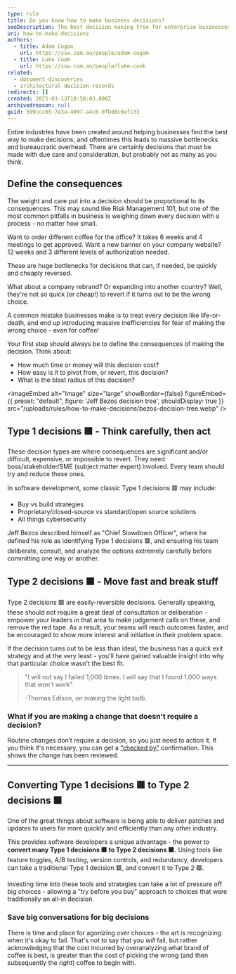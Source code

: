 ```yaml
---
type: rule
title: Do you know how to make business decisions?
seoDescription: The best decision making tree for enterprise businesses
uri: how-to-make-decisions
authors:
  - title: Adam Cogan
    url: https://ssw.com.au/people/adam-cogan
  - title: Luke Cook
    url: https://ssw.com.au/people/luke-cook
related:
  - document-discoveries
  - architectural-decision-records
redirects: []
created: 2025-03-13T18:58:03.000Z
archivedreason: null
guid: 599ccc65-7e3a-4097-a4c6-0fbd8c6efc33
---
```

Entire industries have been created around helping businesses find the best way to make decisions, and oftentimes this leads to massive bottlenecks and bureaucratic overhead. There are certainly decisions that must be made with due care and consideration, but probably not as many as you think.
<youtubeEmbed url="https://www.youtube.com/watch?v=VFwCGECvq4I" description="Figure: Jeff Bezos talks about when to move fast, and when to slow down (9 min)" />

## Define the consequences

The weight and care put into a decision should be proportional to its consequences. This may sound like Risk Management 101, but one of the most common pitfalls in business is weighing down every decision with a process - no matter how small.

Want to order different coffee for the office? It takes 6 weeks and 4 meetings to get approved. Want a new banner on your company website? 12 weeks and 3 different levels of authorization needed.

These are huge bottlenecks for decisions that can, if needed, be quickly and cheaply reversed.

What about a company rebrand? Or expanding into another country? Well, they're not so quick (or cheap!) to revert if it turns out to be the wrong choice.

A common mistake businesses make is to treat every decision like life-or-death, and end up introducing massive inefficiencies for fear of making the wrong choice - even for coffee!

Your first step should always be to define the consequences of making the decision. Think about:

* How much time or money will this decision cost?
* How easy is it to pivot from, or revert, this decision?
* What is the blast radius of this decision?


<imageEmbed
  alt="Image"
  size="large"
  showBorder={false}
  figureEmbed={{
    preset: "default",
    figure: 'Jeff Bezos decision tree',
    shouldDisplay: true
  }}
  src="/uploads/rules/how-to-make-decisions/bezos-decision-tree.webp"
/>

## **Type 1** decisions 🟥 - Think carefully, then act

These decision types are where consequences are significant and/or difficult, expensive, or impossible to revert. They need boss/stakeholder/SME (subject matter expert) involved. Every team should try and reduce these ones.

In software development, some classic Type 1 decisions 🟥 may include:

* Buy vs build strategies
* Proprietary/closed-source vs standard/open source solutions
* All things cybersecurity

Jeff Bezos described himself as "Chief Slowdown Officer", where he defined his role as identifying Type 1 decisions 🟥, and ensuring his team deliberate, consult, and analyze the options extremely carefully before committing one way or another.

## **Type 2** decisions 🟩 - Move fast and break stuff

Type 2 decisions 🟩 are easily-reversible decisions. Generally speaking, these should not require a great deal of consultation or deliberation - empower your leaders in that area to make judgement calls on these, and remove the red tape. As a result, your teams will reach outcomes faster, and be encouraged to show more interest and initiative in their problem space.

If the decision turns out to be less than ideal, the business has a quick exit strategy and at the very least - you'll have gained valuable insight into why that particular choice wasn't the best fit.

> "I will not say I failed 1,000 times. I will say that I found 1,000 ways that won't work"
>
> \-Thomas Edison, on making the light bulb.

### What if you are making a change that doesn't require a decision?

Routine changes don’t require a decision, so you just need to action it. If you think it's necessary, you can get a [“checked by”](/checked-by-xxx) confirmation. This shows the change has been reviewed.

---

## Converting Type 1 decisions 🟥 to Type 2 decisions 🟩

One of the great things about software is being able to deliver patches and updates to users far more quickly and efficiently than any other industry.

This provides software developers a unique advantage - the power to **convert many Type 1 decisions 🟥 to Type 2 decisions 🟩.** Using tools like feature toggles, A/B testing, version controls, and redundancy, developers can take a traditional Type 1 decision 🟥, and convert it to Type 2 🟩.

Investing time into these tools and strategies can take a lot of pressure off big choices - allowing a "try before you buy" approach to choices that were traditionally an all-in decision.

### Save big conversations for big decisions

There is time and place for agonizing over choices - the art is recognizing when it's okay to fail. That's not to say that you *will* fail, but rather acknowledging that the cost incurred by overanalyzing what brand of coffee is best, is greater than the cost of picking the wrong (and then subsequently the *right*) coffee to begin with.